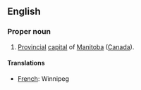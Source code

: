 {{wikipedia}}

==English==

===Proper noun===

#[[Provincial]] [[capital]] of [[Manitoba]] ([[Canada]]).

====Translations====

*[[French]]: Winnipeg